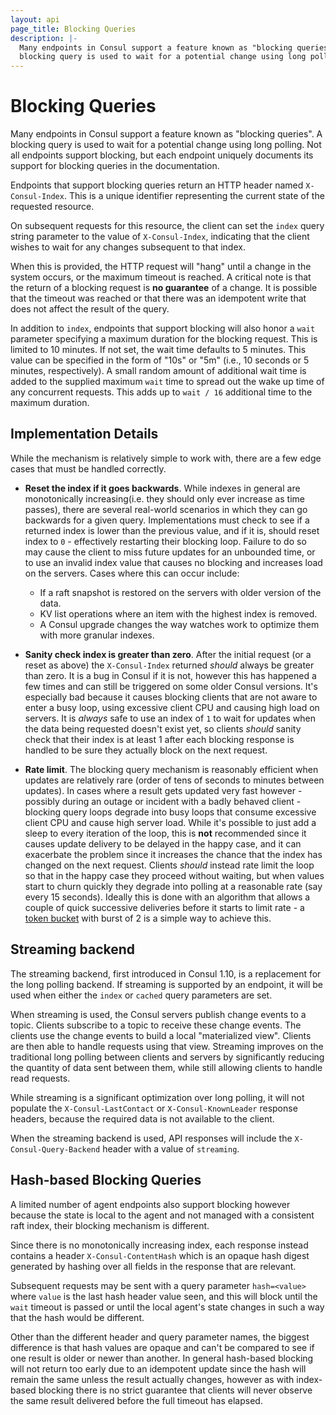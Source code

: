 ```yaml
---
layout: api
page_title: Blocking Queries
description: |-
  Many endpoints in Consul support a feature known as "blocking queries". A
  blocking query is used to wait for a potential change using long polling.
---
```


# Blocking Queries

Many endpoints in Consul support a feature known as "blocking queries". A
blocking query is used to wait for a potential change using long polling. Not
all endpoints support blocking, but each endpoint uniquely documents its support
for blocking queries in the documentation.

Endpoints that support blocking queries return an HTTP header named
`X-Consul-Index`. This is a unique identifier representing the current state of
the requested resource.

On subsequent requests for this resource, the client can set the `index` query
string parameter to the value of `X-Consul-Index`, indicating that the client
wishes to wait for any changes subsequent to that index.

When this is provided, the HTTP request will "hang" until a change in the system
occurs, or the maximum timeout is reached. A critical note is that the return of
a blocking request is **no guarantee** of a change. It is possible that the
timeout was reached or that there was an idempotent write that does not affect
the result of the query.

In addition to `index`, endpoints that support blocking will also honor a `wait`
parameter specifying a maximum duration for the blocking request. This is
limited to 10 minutes. If not set, the wait time defaults to 5 minutes. This
value can be specified in the form of "10s" or "5m" (i.e., 10 seconds or 5
minutes, respectively). A small random amount of additional wait time is added
to the supplied maximum `wait` time to spread out the wake up time of any
concurrent requests. This adds up to `wait / 16` additional time to the maximum
duration.

## Implementation Details

While the mechanism is relatively simple to work with, there are a few edge
cases that must be handled correctly.

- **Reset the index if it goes backwards**. While indexes in general are
  monotonically increasing(i.e. they should only ever increase as time passes),
  there are several real-world scenarios in
  which they can go backwards for a given query. Implementations must check
  to see if a returned index is lower than the previous value,
  and if it is, should reset index to `0` - effectively restarting their blocking loop.
  Failure to do so may cause the client to miss future updates for an unbounded
  time, or to use an invalid index value that causes no blocking and increases
  load on the servers. Cases where this can occur include:

  - If a raft snapshot is restored on the servers with older version of the data.
  - KV list operations where an item with the highest index is removed.
  - A Consul upgrade changes the way watches work to optimize them with more
    granular indexes.

- **Sanity check index is greater than zero**. After the initial request (or a
  reset as above) the `X-Consul-Index` returned _should_ always be greater than zero. It
  is a bug in Consul if it is not, however this has happened a few times and can
  still be triggered on some older Consul versions. It's especially bad because it
  causes blocking clients that are not aware to enter a busy loop, using excessive
  client CPU and causing high load on servers. It is _always_ safe to use an
  index of `1` to wait for updates when the data being requested doesn't exist
  yet, so clients _should_ sanity check that their index is at least 1 after
  each blocking response is handled to be sure they actually block on the next
  request.

- **Rate limit**. The blocking query mechanism is reasonably efficient when updates
  are relatively rare (order of tens of seconds to minutes between updates). In cases
  where a result gets updated very fast however - possibly during an outage or incident
  with a badly behaved client - blocking query loops degrade into busy loops that
  consume excessive client CPU and cause high server load. While it's possible to just add a sleep
  to every iteration of the loop, this is **not** recommended since it causes update
  delivery to be delayed in the happy case, and it can exacerbate the problem since
  it increases the chance that the index has changed on the next request. Clients
  _should_ instead rate limit the loop so that in the happy case they proceed without
  waiting, but when values start to churn quickly they degrade into polling at a
  reasonable rate (say every 15 seconds). Ideally this is done with an algorithm that
  allows a couple of quick successive deliveries before it starts to limit rate - a
  [token bucket](https://en.wikipedia.org/wiki/Token_bucket) with burst of 2 is a simple
  way to achieve this.

## Streaming backend

The streaming backend, first introduced in Consul 1.10, is a replacement for the long
polling backend.  If streaming is supported by an endpoint, it will be used when either
the `index` or `cached` query parameters are set.

When streaming is used, the Consul servers publish change events to a topic. Clients
subscribe to a topic to receive these change events. The clients use the change events to build
a local "materialized view". Clients are then able to handle requests using that view.
Streaming improves on the traditional long polling between clients and servers
by significantly reducing the quantity of data sent between them, while still allowing
clients to handle read requests.

While streaming is a significant optimization over long polling, it will not populate the
`X-Consul-LastContact` or `X-Consul-KnownLeader` response headers, because the required
data is not available to the client.

When the streaming backend is used, API responses will include the `X-Consul-Query-Backend`
header with a value of `streaming`.


## Hash-based Blocking Queries

A limited number of agent endpoints also support blocking however because the
state is local to the agent and not managed with a consistent raft index, their
blocking mechanism is different.

Since there is no monotonically increasing index, each response instead contains
a header `X-Consul-ContentHash` which is an opaque hash digest generated by
hashing over all fields in the response that are relevant.

Subsequent requests may be sent with a query parameter `hash=<value>` where
`value` is the last hash header value seen, and this will block until the `wait`
timeout is passed or until the local agent's state changes in such a way that
the hash would be different.

Other than the different header and query parameter names, the biggest
difference is that hash values are opaque and can't be compared to see if one
result is older or newer than another. In general hash-based blocking will not
return too early due to an idempotent update since the hash will remain the same
unless the result actually changes, however as with index-based blocking there
is no strict guarantee that clients will never observe the same result delivered
before the full timeout has elapsed.
